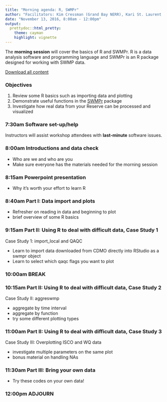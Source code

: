 ```yaml
---
title: "Morning agenda: R, SWMPr"
author: "Facilitators: Kim Cressman (Grand Bay NERR), Kari St. Laurent (Delaware NERR)"
date: "November 13, 2016, 8:00am - 12:00pm"
output: 
  prettydoc::html_pretty:
    theme: cayman
    highlight: vignette
---
```


The **morning session** will cover the basics of R and SWMPr.  R is a data analysis software and programming language and SWMPr is an R package designed for working with SWMP data.  

[Download all content](https://fawda123.github.io/swmp_workshop_2016/flashdrive/morning.zip)

### Objectives

1) Review some R basics such as importing data and plotting
2) Demonstrate useful functions in the <a href="https://journal.r-project.org/archive/accepted/beck.pdf" target= "_parent">SWMPr</a> package
3) Investigate how real data from your Reserve can be processed and visualized

### 7:30am Software set-up/help

Instructors will assist workshop attendees with **last‐minute** software issues.

### 8:00am Introductions and data check 

* Who are we and who are you
* Make sure everyone has the materials needed for the morning session

### 8:15am Powerpoint presentation

* Why it's worth your effort to learn R

### 8:40am Part I: Data import and plots

* Refresher on reading in data and beginning to plot
* brief overview of some R basics

### 9:15am Part II: Using R to deal with difficult data, Case Study 1

Case Study 1: import_local and QAQC

* Learn to import data downloaded from CDMO directly into RStudio as a swmpr object  
* Learn to select which qaqc flags you want to plot

### 10:00am BREAK

### 10:15am Part II: Using R to deal with difficult data, Case Study 2

Case Study II: aggreswmp

* aggregate by time interval  
* aggregate by function   
* try some different plotting types  

### 11:00am Part II: Using R to deal with difficult data, Case Study 3

Case Study III: Overplotting ISCO and WQ data

* investigate multiple parameters on the same plot  
* bonus material on handling NAs

### 11:30am Part III: Bring your own data

* Try these codes on your own data!

### 12:00pm ADJOURN 

